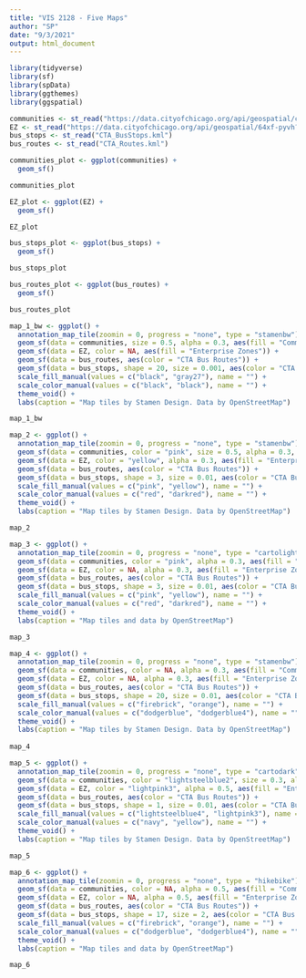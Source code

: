 ```yaml
---
title: "VIS 2128 - Five Maps"
author: "SP"
date: "9/3/2021"
output: html_document
---
```

```r
library(tidyverse)
library(sf)
library(spData)
library(ggthemes)
library(ggspatial)
```

```r
communities <- st_read("https://data.cityofchicago.org/api/geospatial/cauq-8yn6?method=export&format=KML")
EZ <- st_read("https://data.cityofchicago.org/api/geospatial/64xf-pyvh?method=export&format=KML")
bus_stops <- st_read("CTA_BusStops.kml")
bus_routes <- st_read("CTA_Routes.kml")
```

```r
communities_plot <- ggplot(communities) +
  geom_sf()

communities_plot
```

```r
EZ_plot <- ggplot(EZ) +
  geom_sf()

EZ_plot
```

```r
bus_stops_plot <- ggplot(bus_stops) +
  geom_sf()

bus_stops_plot
```

```r
bus_routes_plot <- ggplot(bus_routes) +
  geom_sf()

bus_routes_plot
```

```r
map_1_bw <- ggplot() +
  annotation_map_tile(zoomin = 0, progress = "none", type = "stamenbw") +
  geom_sf(data = communities, size = 0.5, alpha = 0.3, aes(fill = "Community Boundaries")) +
  geom_sf(data = EZ, color = NA, aes(fill = "Enterprise Zones")) +
  geom_sf(data = bus_routes, aes(color = "CTA Bus Routes")) +
  geom_sf(data = bus_stops, shape = 20, size = 0.001, aes(color = "CTA Bus Stops")) +
  scale_fill_manual(values = c("black", "gray27"), name = "") +
  scale_color_manual(values = c("black", "black"), name = "") +
  theme_void() +
  labs(caption = "Map tiles by Stamen Design. Data by OpenStreetMap")

map_1_bw
```

```r
map_2 <- ggplot() +
  annotation_map_tile(zoomin = 0, progress = "none", type = "stamenbw") +
  geom_sf(data = communities, color = "pink", size = 0.5, alpha = 0.3, aes(fill = "Community Boundaries")) +
  geom_sf(data = EZ, color = "yellow", alpha = 0.3, aes(fill = "Enterprise Zones")) +
  geom_sf(data = bus_routes, aes(color = "CTA Bus Routes")) +
  geom_sf(data = bus_stops, shape = 3, size = 0.01, aes(color = "CTA Bus Stops")) +
  scale_fill_manual(values = c("pink", "yellow"), name = "") +
  scale_color_manual(values = c("red", "darkred"), name = "") +
  theme_void() +
  labs(caption = "Map tiles by Stamen Design. Data by OpenStreetMap")

map_2
```
```r
map_3 <- ggplot() +
  annotation_map_tile(zoomin = 0, progress = "none", type = "cartolight") +
  geom_sf(data = communities, color = "pink", alpha = 0.3, aes(fill = "Community Boundaries")) +
  geom_sf(data = EZ, color = NA, alpha = 0.3, aes(fill = "Enterprise Zones")) +
  geom_sf(data = bus_routes, aes(color = "CTA Bus Routes")) +
  geom_sf(data = bus_stops, shape = 3, size = 0.01, aes(color = "CTA Bus Stops")) +
  scale_fill_manual(values = c("pink", "yellow"), name = "") +
  scale_color_manual(values = c("red", "darkred"), name = "") +
  theme_void() +
  labs(caption = "Map tiles and data by OpenStreetMap")

map_3
```

```r
map_4 <- ggplot() +
  annotation_map_tile(zoomin = 0, progress = "none", type = "stamenbw") +
  geom_sf(data = communities, color = NA, alpha = 0.3, aes(fill = "Community Boundaries")) +
  geom_sf(data = EZ, color = NA, alpha = 0.3, aes(fill = "Enterprise Zones")) +
  geom_sf(data = bus_routes, aes(color = "CTA Bus Routes")) +
  geom_sf(data = bus_stops, shape = 20, size = 0.01, aes(color = "CTA Bus Stops")) +
  scale_fill_manual(values = c("firebrick", "orange"), name = "") +
  scale_color_manual(values = c("dodgerblue", "dodgerblue4"), name = "") +
  theme_void() +
  labs(caption = "Map tiles by Stamen Design. Data by OpenStreetMap")
  
map_4
```
```r
map_5 <- ggplot() +
  annotation_map_tile(zoomin = 0, progress = "none", type = "cartodark") +
  geom_sf(data = communities, color = "lightsteelblue2", size = 0.3, alpha = 0.5, aes(fill = "Community Boundaries")) +
  geom_sf(data = EZ, color = "lightpink3", alpha = 0.5, aes(fill = "Enterprise Zones")) +
  geom_sf(data = bus_routes, aes(color = "CTA Bus Routes")) +
  geom_sf(data = bus_stops, shape = 1, size = 0.01, aes(color = "CTA Bus Stops")) +
  scale_fill_manual(values = c("lightsteelblue4", "lightpink3"), name = "") +
  scale_color_manual(values = c("navy", "yellow"), name = "") +
  theme_void() +
  labs(caption = "Map tiles by Stamen Design. Data by OpenStreetMap")

map_5
```

```r
map_6 <- ggplot() +
  annotation_map_tile(zoomin = 0, progress = "none", type = "hikebike") +
  geom_sf(data = communities, color = NA, alpha = 0.5, aes(fill = "Community Boundaries")) +
  geom_sf(data = EZ, color = NA, alpha = 0.5, aes(fill = "Enterprise Zones")) +
  geom_sf(data = bus_routes, aes(color = "CTA Bus Routes")) +
  geom_sf(data = bus_stops, shape = 17, size = 2, aes(color = "CTA Bus Stops")) +
  scale_fill_manual(values = c("firebrick", "orange"), name = "") +
  scale_color_manual(values = c("dodgerblue", "dodgerblue4"), name = "") +
  theme_void() +
  labs(caption = "Map tiles and data by OpenStreetMap")

map_6
```

